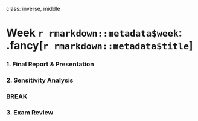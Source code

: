 
class: inverse, middle

# Week `r rmarkdown::metadata$week`: .fancy[`r rmarkdown::metadata$title`]

### 1. Final Report & Presentation
### 2. Sensitivity Analysis

### BREAK

### 3. Exam Review
